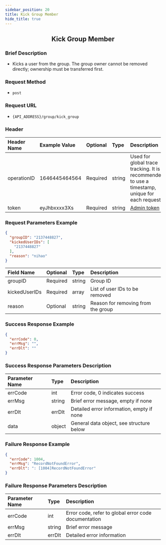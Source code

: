 ```yaml
---
sidebar_position: 20
title: Kick Group Member
hide_title: true
---
```


<center>

## Kick Group Member

</center>

### Brief Description
- Kicks a user from the group. The group owner cannot be removed directly; ownership must be transferred first.

### Request Method
- `post` 

### Request URL
- `{API_ADDRESS}/group/kick_group`


### Header
| Header Name | Example Value    | Optional | Type   | Description                                                                 |
|:------------|:-----------------|:---------|:-------|:---------------------------------------------------------------------------|
| operationID | 1646445464564    | Required | string | Used for global trace tracking. It is recommended to use a timestamp, unique for each request |
| token       | eyJhbxxxx3Xs     | Required | string | [Admin token](/restapi/apis/authenticationManagement/getAdminToken) |

### Request Parameters Example

```json
{
  "groupID": "2137448827",
  "kickedUserIDs": [
    "2137448827"
  ],
  "reason": "nihao"
}
```

| Field Name    | Optional | Type   | Description                        |
|:--------------|:---------|:-------|:-----------------------------------|
| groupID       | Required | string | Group ID                           |
| kickedUserIDs | Required | array  | List of user IDs to be removed     |
| reason        | Optional | string | Reason for removing from the group |

### Success Response Example

```json
{
  "errCode": 0,
  "errMsg": "",
  "errDlt": ""
}
```

### Success Response Parameters Description

| Parameter Name | Type   | Description                                |
|:---------------|:-------|:-------------------------------------------|
| errCode        | int    | Error code, 0 indicates success            |
| errMsg         | string | Brief error message, empty if none         |
| errDlt         | errDlt | Detailed error information, empty if none  |
| data           | object | General data object, see structure below   |

### Failure Response Example

```json
{
  "errCode": 1004,
  "errMsg": "RecordNotFoundError",
  "errDlt": ": [1004]RecordNotFoundError"
}
```

### Failure Response Parameters Description

| Parameter Name | Type   | Description                                      |
|:---------------|:-------|:-------------------------------------------------|
| errCode        | int    | Error code, refer to global error code documentation |
| errMsg         | string | Brief error message                              |
| errDlt         | errDlt | Detailed error information                       |
